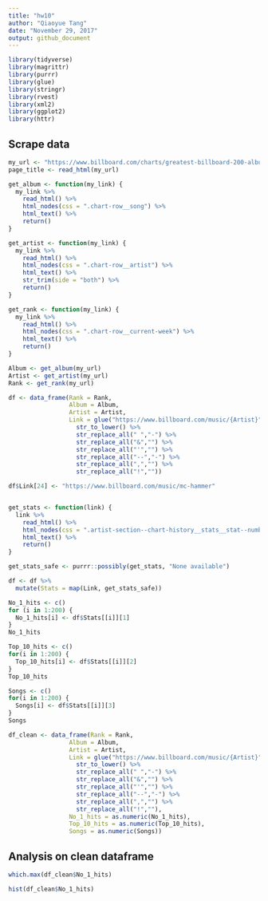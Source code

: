 ```yaml
---
title: "hw10"
author: "Qiaoyue Tang"
date: "November 29, 2017"
output: github_document
---
```


```r
library(tidyverse)
library(magrittr)
library(purrr)
library(glue)
library(stringr)
library(rvest)
library(xml2)
library(ggplot2)
library(httr)
```

## Scrape data

```r
my_url <- "https://www.billboard.com/charts/greatest-billboard-200-albums#"
page_title <- read_html(my_url)

get_album <- function(my_link) {
  my_link %>% 
    read_html() %>% 
    html_nodes(css = ".chart-row__song") %>% 
    html_text() %>% 
    return()
}

get_artist <- function(my_link) {
  my_link %>% 
    read_html() %>% 
    html_nodes(css = ".chart-row__artist") %>% 
    html_text() %>%
    str_trim(side = "both") %>% 
    return()
}

get_rank <- function(my_link) {
  my_link %>% 
    read_html() %>% 
    html_nodes(css = ".chart-row__current-week") %>% 
    html_text() %>% 
    return()
}

Album <- get_album(my_url)
Artist <- get_artist(my_url)
Rank <- get_rank(my_url)

df <- data_frame(Rank = Rank,
                 Album = Album,
                 Artist = Artist,
                 Link = glue("https://www.billboard.com/music/{Artist}") %>% 
                   str_to_lower() %>% 
                   str_replace_all(" ","-") %>% 
                   str_replace_all("&","") %>% 
                   str_replace_all("'","") %>% 
                   str_replace_all("--","-") %>% 
                   str_replace_all(",","") %>% 
                   str_replace_all("!",""))

df$Link[24] <- "https://www.billboard.com/music/mc-hammer"


get_stats <- function(link) {
  link %>% 
    read_html() %>% 
    html_nodes(css = ".artist-section--chart-history__stats__stat--number") %>% 
    html_text() %>% 
    return()
}

get_stats_safe <- purrr::possibly(get_stats, "None available")

df <- df %>% 
  mutate(Stats = map(Link, get_stats_safe))

No_1_hits <- c()
for (i in 1:200) {
  No_1_hits[i] <- df$Stats[[i]][1]
}
No_1_hits

Top_10_hits <- c()
for(i in 1:200) {
  Top_10_hits[i] <- df$Stats[[i]][2]
}
Top_10_hits

Songs <- c()
for(i in 1:200) {
  Songs[i] <- df$Stats[[i]][3]
}
Songs

df_clean <- data_frame(Rank = Rank,
                 Album = Album,
                 Artist = Artist,
                 Link = glue("https://www.billboard.com/music/{Artist}") %>% 
                   str_to_lower() %>% 
                   str_replace_all(" ","-") %>% 
                   str_replace_all("&","") %>% 
                   str_replace_all("'","") %>% 
                   str_replace_all("--","-") %>% 
                   str_replace_all(",","") %>% 
                   str_replace_all("!",""),
                 No_1_hits = as.numeric(No_1_hits),
                 Top_10_hits = as.numeric(Top_10_hits),
                 Songs = as.numeric(Songs))
```

## Analysis on clean dataframe

```r
which.max(df_clean$No_1_hits)

hist(df_clean$No_1_hits)
```


